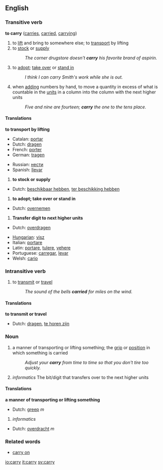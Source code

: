 ==English==
===Transitive verb===
'''to carry'''  ([[carries]], [[carried]], [[carrying]])

#<!--VTrTransport--> to [[lift]] and bring to somewhere else; to [[transport]] by lifting
#<!--VTrStock--> to [[stock]] or [[supply]]
#:''The corner drugstore doesn't '''carry''' his favorite brand of aspirin.''
#<!--VTrTakeOver-->to [[adopt]]; [[take over]] or [[stand in]]
#:''I think I can carry Smith's work while she is out.''
#<!--VTrTransfer--> when [[adding]] numbers by hand, to move a quantity in excess of what is countable in the [[units]] in a column into the column with the next higher units
#:''Five and nine are fourteen; '''carry''' the one to the tens place.''

====Translations====
<!--VTrTransport-->'''to transport by lifting'''
{{top}}
<!--Put translations for languages from A to I here-->
*Catalan: [[portar]]
*Dutch: [[dragen]]
*French: [[porter]]
*German: [[tragen]]
{{mid}}
<!--Put translations for languages from J to Z here-->
*Russian: [[нести]]
*Spanish: [[llevar]]
{{bottom}}

#<!--VTrStock--> '''to stock or supply'''
{{top}}
<!--Put translations for languages from A to I here-->
*Dutch: [[beschikbaar hebben]], [[ter beschikking hebben]]
{{mid}}
<!--Put translations for languages from J to Z here-->
{{bottom}}

#<!--VTrTakeOver--> '''to adopt; take over or stand in'''
{{top}}
<!--Put translations for languages from A to I here-->
*Dutch: [[overnemen]]
{{mid}}
<!--Put translations for languages from J to Z here-->
{{bottom}}

#<!--VTrTransfer--> '''Transfer digit to next higher units'''
{{top}}
<!--Put translations for languages from A to I here-->
*Dutch: [[overdragen]]
{{mid}}
<!--Put translations for languages from J to Z here-->
{{bottom}}

{{checktrans}}<!--the following translations were written for def. 1 before the others were added-->
*[[Hungarian]]: [[visz]]
*Italian: [[portare]]
*Latin: [[portare]], [[tulere]], [[vehere]]
*Portuguese: [[carregar]], [[levar]]
*Welsh: [[cario]]

===Intransitive verb===
#<!--VIntrTransmit-->to [[transmit]] or [[travel]]
#:''The sound of the bells '''carried''' for miles on the wind.''

====Translations====
<!--VIntrTransmit--> '''to transmit or travel'''
{{top}}
<!--Put translations for languages from A to I here-->
*Dutch: [[dragen]], [[te horen zijn]]
{{mid}}
<!--Put translations for languages from J to Z here-->
{{bottom}}


===Noun===
#<!--NGrip-->a manner of transporting or lifting something; the [[grip]] or [[position]] in which something is carried
#:''Adjust your '''carry''' from time to time so that you don't tire too quickly.''
#<!--NCounting-->''informatics'' The bit/digit that transfers over to the next higher units

====Translations====
<!--NGrip-->'''a manner of transporting or lifting something'''
{{top}}
<!--Put translations for languages from A to I here-->
*Dutch: [[greep]] ''m''
{{mid}}
<!--Put translations for languages from J to Z here-->
{{bottom}}

#<!--NCounting-->''informatics'' 
{{top}}
<!--Put translations for languages from A to I here-->
*Dutch: [[overdracht]] ''m''
{{mid}}
<!--Put translations for languages from J to Z here-->
{{bottom}}

===Related words===
*[[carry on]]

[[io:carry]]
[[it:carry]]
[[sv:carry]]